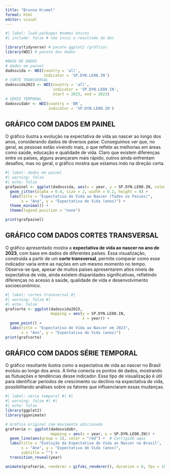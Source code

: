 ---
title: "Brunna Krumel"
format: html
editor: visual
---

```{r}
#| label: load-packages #nomes únicos 
#| include: false # não incui o resultado do doc

library(tidyverse) # pacote ggplot2 (gráfico)
library(WDI) # pacote dos dados

#BASE DE DADOS
# dados em painel
dadosvida <- WDI(country = 'all',
                 indicator = 'SP.DYN.LE00.IN')
# CORTE TRANSVERSAL
dadosvida2023 <- WDI(country = 'all',
                     indicator = 'SP.DYN.LE00.IN',
                     start = 2023, end = 2023)
# SÉRIE TEMPORAL
dadosvidabr <- WDI(country = 'BR',
                   indicator = 'SP.DYN.LE00.IN')
```

## GRÁFICO COM DADOS EM PAINEL

O gráfico ilustra a evolução na expectativa de vida ao nascer ao longo dos anos, considerando dados de diversos paíse. Conseguimos ver que, no geral, as pessoas estão vivendo mais, o que reflete as melhorias em áreas como saúde, educação e qualidade de vida. Claro que existem diferenças entre os países, alguns avançaram mais rápido, outros ainda enfrentam desafios, mas no geral, o gráfico mostra que estamos indo na direção certa.

```{r}
#| label: dados em painel
#| warning: false
#| echo: false
grafpainel <- ggplot(dadosvida, aes(x = year, y = SP.DYN.LE00.IN, color = country)) +
  geom_jitter(alpha = 0.4, size = 2, width = 0.2, height = 0) +
  labs(title = "Expectativa de Vida ao Nascer (Todos os Países)",
       x = "Ano", y = "Expectativa de Vida (anos)") +
  theme_minimal() +
  theme(legend.position = "none")

print(grafpainel)
```

## GRÁFICO COM DADOS CORTES TRANSVERSAL

O gráfico apresentado mostra a **expectativa de vida ao nascer no ano de 2023**, com base em dados de diferentes países. Essa visualização, construída a partir de um **corte transversal**, permite comparar como esse indicador varia entre as nações em um mesmo momento no tempo. Observa-se que, apesar de muitos países apresentarem altos níveis de expectativa de vida, ainda existem disparidades significativas, refletindo diferenças no acesso à saúde, qualidade de vida e desenvolvimento socioeconômico.

```{r}
#| label: cortes transversal #|
#| warning: false #|
#| echo: false 
grafcorte <- ggplot(dadosvida2023, 
                    mapping = aes(y = SP.DYN.LE00.IN, 
                                  x = year)) +
  geom_point() +
  labs(title = "Expectativa de Vida ao Nascer em 2023", 
       x = "Ano", y = "Expectativa de Vida (anos)")
print(grafcorte)
```

## GRÁFICO COM DADOS SÉRIE TEMPORAL

O gráfico resultante ilustra como a expectativa de vida ao nascer no Brasil evoluiu ao longo dos anos. A linha conecta os pontos de dados, mostrando as flutuações e tendências desse indicador. Esse tipo de visualização é útil para identificar períodos de crescimento ou declínio na expectativa de vida, possibilitando análises sobre os fatores que influenciaram essas mudanças.

```{r}
#| label: série temporal #| #|
#| warning: false #| #|
#| echo: false  
library(ggplot2)
library(gganimate)

# Gráfico original com movimento adicionado
grafserie <- ggplot(dadosvidabr, 
                    mapping = aes(x = year, y = SP.DYN.LE00.IN)) +
  geom_line(aes(group = 1), color = "red") +  # Corrigido aqui
  labs(title = "Evolução da Expectativa de Vida ao Nascer no Brasil", 
       x = "Ano", y = "Expectativa de Vida (anos)",
       subtitle = "") +
  transition_reveal(year)

animate(grafserie, renderer = gifski_renderer(), duration = 6, fps = 10)
```
